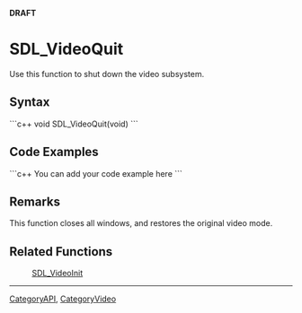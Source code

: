 <!-- pragma section-numbers off -->
<!-- pragma disable-camelcase -->
'''DRAFT'''

= SDL_VideoQuit =
Use this function to shut down the video subsystem.


== Syntax ==
```c++
void SDL_VideoQuit(void)
```

== Code Examples ==
```c++
You can add your code example here
```

== Remarks ==
This function closes all windows, and restores the original video mode.

== Related Functions ==
:[[SDL_VideoInit]]

----
[[CategoryAPI]], [[CategoryVideo]]
